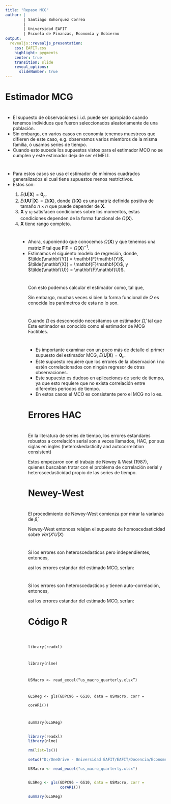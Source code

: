 ---
title: "Repaso MCG"
author: |
        | Santiago Bohorquez Correa
        |
        | Universidad EAFIT
        | Escuela de Finanzas, Economía y Gobierno
output:
  revealjs::revealjs_presentation:
    css: EAFIT.css
    highlight: pygments
    center: true
    transition: slide
    reveal_options:
      slideNumber: true
---

# Estimador MCG

#

<ul>
<li>El supuesto de observaciones i.i.d. puede ser apropiado cuando tenemos individuos que fueron seleccionados aleatoriamente de una población.</li>
<li> Sin embargo, en varios casos en economía tenemos muestreos que difieren de este caso, e.g. observamos varios miembros de la misma familia, ó usamos series de tiempo.</li>
<li>Cuando esto sucede los supuestos vistos para el estimador MCO no se cumplen y este estimador deja de ser el MELI.</li>
</ul>

#

<ul>
<li>Para estos casos se usa el estimador de mínimos cuadrados generalizados el cual tiene supuestos menos restrictivos.</li> 
<li>Estos son:</li>
<ol>
<li> $E(\mathbf{U}|\mathbf{X}) = \mathbf{0}_n$.</li>
<li> $E(\mathbf{U}\mathbf{U}'|\mathbf{X}) = \Omega(\mathbf{X})$, donde $\Omega(\mathbf{X})$ es una matriz definida positiva de tamaño $n \times n$ que puede depender de $\mathbf{X}$.</li>
<li> $\mathbf{X}$ y $u_i$ satisfacen condiciones sobre los momentos, estas condiciones dependen de la forma funcional de $\Omega(\mathbf{X})$.</li>
<li> $\mathbf{X}$ tiene rango completo.</li>

#

<ul>
<li> Ahora, suponiendo que conocemos $\Omega(\mathbf{X})$ y que tenemos una matriz $\mathbf{F}$ tal que $\mathbf{F}'\mathbf{F} =\Omega(\mathbf{X})^{-1}$.</li> 
<li> Estimamos el siguiento modelo de regresión,
        \begin{equation}
        \tilde{\mathbf{Y}}  = \tilde{\mathbf{X}} \boldsymbol{\beta} + \tilde{\mathbf{U}}
    \end{equation}
       donde, $\tilde{\mathbf{Y}} = \mathbf{F}\mathbf{Y}$, $\tilde{\mathbf{X}} = \mathbf{F}\mathbf{X}$, y $\tilde{\mathbf{U}} = \mathbf{F}\mathbf{U}$.</li>
       
#

 Con esto podemos calcular el estimador como,
    \begin{equation}
        \tilde{\boldsymbol{\beta}}^{MCG} = (\mathbf{X}'\mathbf{F}'\mathbf{F}\mathbf{X})^{-1}(\mathbf{X}'\mathbf{F}'\mathbf{F}\mathbf{Y})
    \end{equation}
 tal que,
    \begin{equation}
        \tilde{\boldsymbol{\beta}}^{MCG} = (\mathbf{X}'\Omega^{-1}\mathbf{X})^{-1}(\mathbf{X}'\Omega^{-1}\mathbf{Y})
    \end{equation}

Sin embargo, muchas veces si bien la forma funcional de $\Omega$ es conocida los parámetros de esta no lo son.

#

Cuando $\Omega$ es desconocido necesitamos un estimador $\hat{\Omega}$, tal que 
    \begin{equation}
        \tilde{\boldsymbol{\beta}}^{MCG} = (\mathbf{X}'\hat{\Omega}^{-1}\mathbf{X})^{-1}(\mathbf{X}'\hat{\Omega}^{-1}\mathbf{Y})
    \end{equation}
Este estimador es conocido como el estimador de MCG Factibles.

#

<ul>
<li>Es importante examinar con un poco más de detalle el primer supuesto del estimador MCG, $E(\mathbf{U}|\mathbf{X}) = \mathbf{0}_n$.</li>
<li> Este supuesto requiere que los errores de la observación $i$ no estén correlacionados con ningún regresor de otras observaciones.</li> 
<li> Este supuesto es dudoso en aplicaciones de serie de tiempo, ya que esto requiere que no exista correlación entre diferentes periodos de tiempo.</li>
<li> En estos casos el MCO es consistente pero el MCG no lo es.</li>
</ul>


# Errores HAC

#

En la literatura de series de tiempo, los errores estandares robustos a correlación serial son a veces llamados, HAC, por sus siglas en ingles (heteroskedasticity and autocorrelation consistent)

Estos empezaron con el trabajo de Newey & West (1987), quienes buscaban tratar con el problema de correlación serial y heteroscedasticidad propio de las series de tiempo.

# Newey-West

#

El procedimiento de Newey-West comienza por mirar la varianza de $\hat{\beta}$,

\begin{equation}
 \Sigma_{\hat{\beta}} = (X'X)^{-1}Var(X' U| X)  (X'X)^{-1}
\end{equation}

Newey-West entonces relajan el supuesto de homoscedasticidad sobre $Var(X' U| X)$

#

Si los errores son heteroscedasticos pero independientes, entonces,

\begin{equation}
 \hat{Var}(X' U| X) = \Sigma_{i=1}^n \hat{u}_i^2 x_i x_i'
\end{equation}

así los errores estandar del estimado MCO, serían:

\begin{equation}
  \Sigma_{\hat{\beta}} = (X'X)^{-1} (\Sigma_{i=1}^n \hat{u}_i^2 x_i x_i') (X'X)^{-1}
\end{equation}

#

Si los errores son heteroscedasticos y tienen auto-correlación, entonces,

\begin{equation}
 \hat{Var}(X' U| X) = \Sigma_{j=-k}^k \frac{k-|j|}{k} \left(\Sigma_{i=1}^n \hat{u}_i \hat{u}_{i+j} x_i x_{i+j}'\right)
\end{equation}

así los errores estandar del estimado MCO, serían:

\begin{equation}
  \Sigma_{\hat{\beta}} = (X'X)^{-1} \left(\Sigma_{j=-k}^k \frac{k-|j|}{k} \left(\Sigma_{i=1}^n \hat{u}_i \hat{u}_{i+j} x_i x_{i+j}'\right)\right) (X'X)^{-1}
\end{equation}

# Código R

##

<code>

library(readxl)

library(nlme)

USMacro <- read_excel("us_macro_quarterly.xlsx")

GLSReg <- gls(GDPC96 ~ GS10, data = USMacro, corr =<br>
              corAR1())

summary(GLSReg)
</code>

##
```{r ols, echo=FALSE, warning=FALSE}
library(readxl)
library(nlme)

rm(list=ls())

setwd("D:/OneDrive - Universidad EAFIT/EAFIT/Docencia/Econometria 2/2021 - 1")

USMacro <- read_excel("us_macro_quarterly.xlsx")


GLSReg <- gls(GDPC96 ~ GS10, data = USMacro, corr =
              corAR1())

summary(GLSReg)
```
